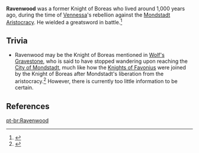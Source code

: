 {{Character Infobox
|type             = NPC
|type2            = Deceased Characters
|region           = Mondstadt
|affiliation      = Knights of Favonius
}}
'''Ravenwood''' was a former Knight of Boreas who lived around 1,000 years ago, during the time of [[Vennessa]]'s rebellion against the [[Mondstadt Aristocracy]]. He wielded a greatsword in battle.<ref>{{Ref/Weapon|Ferrous Shadow}}</ref>

==Trivia==
*Ravenwood may be the Knight of Boreas mentioned in [[Wolf's Gravestone]], who is said to have stopped wandering upon reaching the [[City of Mondstadt]], much like how the [[Knights of Favonius]] were joined by the Knight of Boreas after Mondstadt's liberation from the aristocracy.<ref>{{Ref/Book|Breeze Amidst the Forest|2}}</ref> However, there is currently too little information to be certain.

==References==
{{Reflist}}

[[pt-br:Ravenwood]]